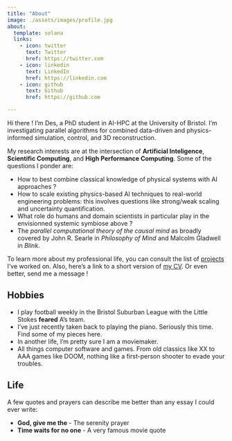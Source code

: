 ```yaml
---
title: "About"
image: ./assets/images/profile.jpg
about:
  template: solana
  links:
    - icon: twitter
      text: Twitter
      href: https://twitter.com
    - icon: linkedin
      text: LinkedIn
      href: https://linkedin.com
    - icon: github
      text: Github
      href: https://github.com

---
```


Hi there ! I'm Des, a PhD student in AI-HPC at the University of Bristol. I'm investigating parallel algorithms for combined data-driven and physics-informed simulation, control, and 3D reconstruction.


My research interests are at the intersection of **Artificial Inteligence**, **Scientific Computing**, and **High Performance Computing**. Some of the questions I ponder are:

- How to best combine classical knowledge of physical systems with AI approaches ?
- How to scale existing physics-based AI techniques to real-world engineering problems: this involves questions like strong/weak scaling and uncertainty quantification.
- What role do humans and domain scientists in particular play in the envisionned systemic symbiose above ?
- The _parallel computational theory of the causal mind_ as broadly covered by John R. Searle in _Philosophy of Mind_ and Malcolm Gladwell in _Blink_.

To learn more about my professional life, you can consult the list of [projects](/projects.qmd) I've worked on. Also, here's a link to a short version of [my CV](https://www.rousseldesnzoyem.com/static/media/CV_Short.b1a8a9adbe072d8ec3b2.pdf). Or even better, send me a message !


## Hobbies
- I play football weekly in the Bristol Suburban League with the Little Stokes **feared** A's team.
- I've just recently taken back to playing the piano. Seriously this time. Find some of my pieces here.
- In another life, I'm pretty sure I am a moviemaker.
- All things computer software and games. From old classics like XX to AAA games like DOOM, nothing like a first-person shooter to evade your troubles.



## Life

A few quotes and prayers can describe me better than any essay I could ever write:

- __God, give me the__ - The serenity prayer
- __Time waits for no one__ - A very famous movie quote

